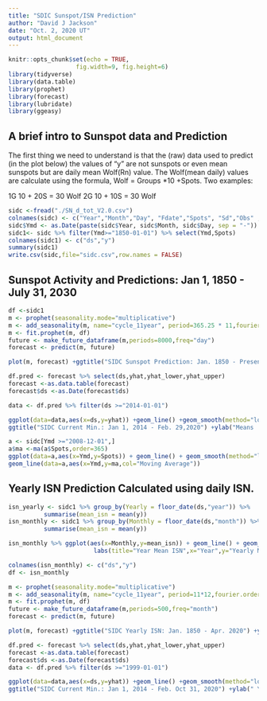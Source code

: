 ```yaml
---
title: "SDIC Sunspot/ISN Prediction"
author: "David J Jackson"
date: "Oct. 2, 2020 UT"
output: html_document
---
```


```r
knitr::opts_chunk$set(echo = TRUE,
                   fig.width=9, fig.height=6)
library(tidyverse)
library(data.table)
library(prophet)
library(forecast)
library(lubridate)
library(ggeasy)
```

## A brief intro to Sunspot data and Prediction

The first thing we need to understand is that the (raw) data used to predict (in the plot below) the values of "y" are not sunspots or even mean sunspots but are daily mean Wolf(Rn) value. The Wolf(mean daily) values are calculate using the formula, Wolf = Groups *10 +Spots. Two examples:

1G 10 + 20S = 30 Wolf 2G 10 + 10S = 30 Wolf

```r
sidc <-fread("./SN_d_tot_V2.0.csv")
colnames(sidc) <- c("Year","Month","Day", "Fdate","Spots", "Sd","Obs" ,"Defin"  )
sidc$Ymd <- as.Date(paste(sidc$Year, sidc$Month, sidc$Day, sep = "-"))
sidc1<- sidc %>% filter(Ymd>="1850-01-01") %>% select(Ymd,Spots)
colnames(sidc1) <- c("ds","y")
summary(sidc1)
write.csv(sidc,file="sidc.csv",row.names = FALSE)
```

## Sunspot Activity and Predictions: Jan 1, 1850 - July 31, 2030

```r
df <-sidc1 
m <- prophet(seasonality.mode="multiplicative")
m <- add_seasonality(m, name="cycle_11year", period=365.25 * 11,fourier.order=5,mode="multiplicative")
m <- fit.prophet(m, df)
future <- make_future_dataframe(m,periods=8000,freq="day")
forecast <- predict(m, future)
```
```r
plot(m, forecast) +ggtitle("SIDC Sunspot Prediction: Jan. 1850 - Present") +ylab("Predicted Mean Wolf(Ra)") +xlab("Years" )
```
```r
df.pred <- forecast %>% select(ds,yhat,yhat_lower,yhat_upper) 
forecast <-as.data.table(forecast)
forecast$ds <-as.Date(forecast$ds)
```

```r
data <- df.pred %>% filter(ds >="2014-01-01")

ggplot(data=data,aes(x=ds,y=yhat)) +geom_line() +geom_smooth(method="loess")  + 
ggtitle("SIDC Current Min.: Jan 1, 2014 - Feb. 29,2020") +ylab("Means  Wolf(R)")
```
```r
a <- sidc[Ymd >="2008-12-01",]
a$ma <-ma(a$Spots,order=365)
ggplot(data=a,aes(x=Ymd,y=Spots)) + geom_line() + geom_smooth(method="loess") + 
geom_line(data=a,aes(x=Ymd,y=ma,col="Moving Average"))
```

## Yearly ISN Prediction Calculated using daily ISN.

```r
isn_yearly <- sidc1 %>% group_by(Yearly = floor_date(ds,"year")) %>%
          summarise(mean_isn = mean(y))
isn_monthly <- sidc1 %>% group_by(Monthly = floor_date(ds,"month")) %>%
          summarise(mean_isn = mean(y)) 
```
```r
isn_monthly %>% ggplot(aes(x=Monthly,y=mean_isn)) + geom_line() + geom_smooth() +
                        labs(title="Year Mean ISN",x="Year",y="Yearly Mean ISN")
```
```r
colnames(isn_monthly) <- c("ds","y")
df <- isn_monthly

m <- prophet(seasonality.mode="multiplicative")
m <- add_seasonality(m, name="cycle_11year", period=11*12,fourier.order=5)
m <- fit.prophet(m, df)
future <- make_future_dataframe(m,periods=500,freq="month")
forecast <- predict(m, future)
```
```r
plot(m, forecast) +ggtitle("SIDC Yearly ISN: Jan. 1850 - Apr. 2020") +ylab("Predicted Mean Wolf(Ra)") +xlab("Years" )
```
```r
df.pred <- forecast %>% select(ds,yhat,yhat_lower,yhat_upper) 
forecast <-as.data.table(forecast)
forecast$ds <-as.Date(forecast$ds)
data <- df.pred %>% filter(ds >="1999-01-01")

ggplot(data=data,aes(x=ds,y=yhat)) +geom_line() +geom_smooth(method="loess")  + 
ggtitle("SIDC Current Min.: Jan 1, 2014 - Feb. Oct 31, 2020") +ylab(" Yearly Means  Wolf(R)")
```

